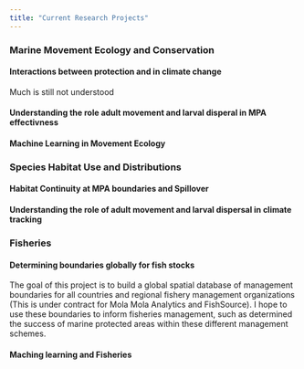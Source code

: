 ```yaml
---
title: "Current Research Projects"
---
```


### Marine Movement Ecology and Conservation

#### Interactions between protection and in climate change

Much is still not understood 

#### Understanding the role adult movement and larval disperal in MPA effectivness



#### Machine Learning in Movement Ecology



### Species Habitat Use and Distributions

#### Habitat Continuity at MPA boundaries and Spillover



#### Understanding the role of adult movement and larval dispersal in climate tracking



### Fisheries 

#### Determining boundaries globally for fish stocks

The goal of this project is to build a global spatial database of management boundaries for all countries and regional fishery management organizations (This is under contract for Mola Mola Analytics and FishSource). I hope to use these boundaries to inform fisheries management, such as determined the success of marine protected areas within these different management schemes.

#### Maching learning and Fisheries

